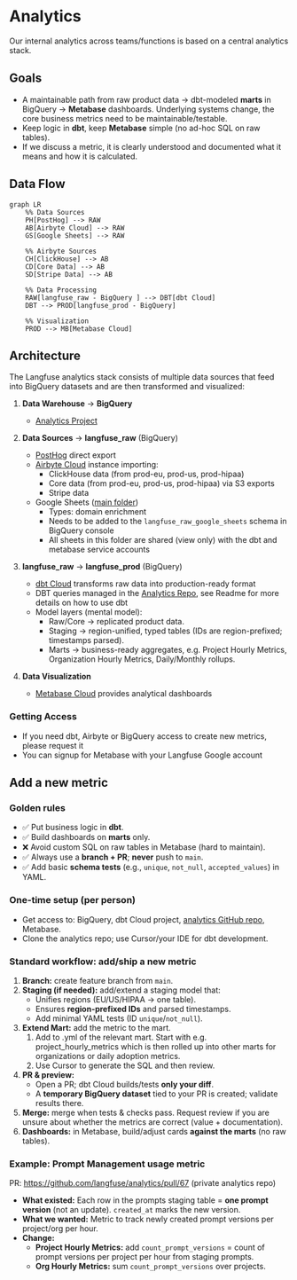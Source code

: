 # Analytics

Our internal analytics across teams/functions is based on a central analytics stack.

## Goals

- A maintainable path from raw product data → dbt-modeled **marts** in BigQuery → **Metabase** dashboards. Underlying systems change, the core business metrics need to be maintainable/testable.
- Keep logic in **dbt**, keep **Metabase** simple (no ad-hoc SQL on raw tables).
- If we discuss a metric, it is clearly understood and documented what it means and how it is calculated.

## Data Flow

```mermaid
graph LR
    %% Data Sources
    PH[PostHog] --> RAW
    AB[Airbyte Cloud] --> RAW
    GS[Google Sheets] --> RAW

    %% Airbyte Sources
    CH[ClickHouse] --> AB
    CD[Core Data] --> AB
    SD[Stripe Data] --> AB

    %% Data Processing
    RAW[langfuse_raw - BigQuery ] --> DBT[dbt Cloud]
    DBT --> PROD[langfuse_prod - BigQuery]

    %% Visualization
    PROD --> MB[Metabase Cloud]
```

## Architecture

The Langfuse analytics stack consists of multiple data sources that feed into BigQuery datasets and are then transformed and visualized:

1. **Data Warehouse** -> **BigQuery**

   - [Analytics Project](https://console.cloud.google.com/welcome?inv=1&invt=AbylRQ&project=analytics-461014)

2. **Data Sources** → **langfuse_raw** (BigQuery)

   - [PostHog](https://eu.posthog.com/project/7132) direct export
   - [Airbyte Cloud](https://cloud.airbyte.com/workspaces/c1588c24-d8e8-460a-93ee-cb5987156a60/connections) instance importing:
     - ClickHouse data (from prod-eu, prod-us, prod-hipaa)
     - Core data (from prod-eu, prod-us, prod-hipaa) via S3 exports
     - Stripe data
   - Google Sheets ([main folder](https://drive.google.com/drive/folders/1rFXodaQR81lcRg0QLl-3VF3hYhsJHRmI))
     - Types: domain enrichment
     - Needs to be added to the `langfuse_raw_google_sheets` schema in BigQuery console
     - All sheets in this folder are shared (view only) with the dbt and metabase service accounts

3. **langfuse_raw** → **langfuse_prod** (BigQuery)

   - [dbt Cloud](https://hy094.us1.dbt.com/dashboard/70471823463468/projects/70471823471745/) transforms raw data into production-ready format
   - DBT queries managed in the [Analytics Repo](https://github.com/langfuse/analytics), see Readme for more details on how to use dbt
   - Model layers (mental model):
     - Raw/Core → replicated product data.
     - Staging → region-unified, typed tables (IDs are region-prefixed; timestamps parsed).
     - Marts → business-ready aggregates, e.g. Project Hourly Metrics, Organization Hourly Metrics, Daily/Monthly rollups.

4. **Data Visualization**
   - [Metabase Cloud](https://langfuse.metabaseapp.com/) provides analytical dashboards

### Getting Access

- If you need dbt, Airbyte or BigQuery access to create new metrics, please request it
- You can signup for Metabase with your Langfuse Google account

## Add a new metric

### Golden rules

- ✅ Put business logic in **dbt**.
- ✅ Build dashboards on **marts** only.
- ❌ Avoid custom SQL on raw tables in Metabase (hard to maintain).
- ✅ Always use a **branch + PR**; **never** push to `main`.
- ✅ Add basic **schema tests** (e.g., `unique`, `not_null`, `accepted_values`) in YAML.

### One-time setup (per person)

- Get access to: BigQuery, dbt Cloud project, [analytics GitHub repo](https://github.com/langfuse/analytics), Metabase.
- Clone the analytics repo; use Cursor/your IDE for dbt development.

### Standard workflow: add/ship a new metric

1. **Branch:** create feature branch from `main`.
2. **Staging (if needed):** add/extend a staging model that:
   - Unifies regions (EU/US/HIPAA → one table).
   - Ensures **region-prefixed IDs** and parsed timestamps.
   - Add minimal YAML tests (ID `unique`/`not_null`).
3. **Extend Mart:** add the metric to the mart.
   1. Add to .yml of the relevant mart. Start with e.g. project_hourly_metrics which is then rolled up into other marts for organizations or daily adoption metrics.
   2. Use Cursor to generate the SQL and then review.
4. **PR & preview:**
   - Open a PR; dbt Cloud builds/tests **only your diff**.
   - A **temporary BigQuery dataset** tied to your PR is created; validate results there.
5. **Merge:** merge when tests & checks pass. Request review if you are unsure about whether the metrics are correct (value + documentation).
6. **Dashboards:** in Metabase, build/adjust cards **against the marts** (no raw tables).

### Example: Prompt Management usage metric

PR: https://github.com/langfuse/analytics/pull/67 (private analytics repo)

- **What existed:** Each row in the prompts staging table = **one prompt version** (not an update). `created_at` marks the new version.
- **What we wanted:** Metric to track newly created prompt versions per project/org per hour.
- **Change:**
  - **Project Hourly Metrics:** add `count_prompt_versions` = count of prompt versions per project per hour from staging prompts.
  - **Org Hourly Metrics:** sum `count_prompt_versions` over projects.
